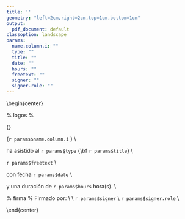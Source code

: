 ```yaml
---
title: ''
geometry: "left=2cm,right=2cm,top=1cm,bottom=1cm"
output:
  pdf_document: default
classoption: landscape
params:
  name.column.i: ""
  type: ""
  title: ""
  date: ""
  hours: ""
  freetext: ""
  signer: ""
  signer.role: ""
---
```


\begin{center}
\pagenumbering{gobble}

% logos %
\includegraphics[height=3cm]{lpic.png} 
\hfill
\includegraphics[height=3cm]{rpic.png}
\linebreak
\vfill

{\fontsize{40pt}{40pt}\selectfont\bf Certificado de asistencia} 
\vfill

{\fontsize{40pt}{40pt}\selectfont `r params$name.column.i` } \\
\vfill

\Large

ha asistido al `r params$type` {\bf `r params$title`} \\
\vfill

`r params$freetext` \\
\vfill

con fecha `r params$date` \\
\vfill

y una duración de `r params$hours` hora(s). \\
\vfill


% firma %
Firmado por: \\
\vfill
\includegraphics[height=2cm]{spic.png}\\
`r params$signer` \\
`r params$signer.role` \\

\end{center}
\pagebreak


